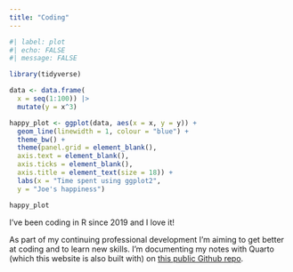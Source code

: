 ```yaml
---
title: "Coding"
---
```


```r
#| label: plot
#| echo: FALSE
#| message: FALSE

library(tidyverse)

data <- data.frame(
  x = seq(1:100)) |>
  mutate(y = x^3)

happy_plot <- ggplot(data, aes(x = x, y = y)) +
  geom_line(linewidth = 1, colour = "blue") +
  theme_bw() +
  theme(panel.grid = element_blank(),
  axis.text = element_blank(),
  axis.ticks = element_blank(),
  axis.title = element_text(size = 18)) +
  labs(x = "Time spent using ggplot2",
  y = "Joe's happiness")

happy_plot

```

I've been coding in R since 2019 and I love it! 

As part of my continuing professional development I'm aiming to get better at coding and to learn new skills. I'm documenting my notes with Quarto (which this website is also built with) on [this public Github repo](https://github.com/joeshaw824/learning_r). 

